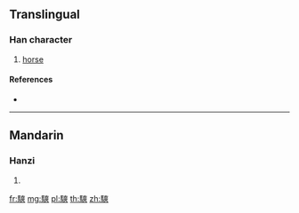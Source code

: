 {{character info/new}}
==Translingual==

===Han character===
{{Han char|rn=187|rad=馬|as=11|sn=21|four=|canj=SFKKK}}

# [[horse]]

====References====
* {{Han ref|kx=1444.040|dkj=44950|dj=1968.060|hdz=74574.080|uh=9A3B|ud=39483}}

----

==Mandarin==

===Hanzi===
{{cmn-hanzi|pin=[[shuǎng]] ([[shuang3]])|wg=shuang<sup>3</sup>}}

# {{defn|lang=cmn|sort=馬11}}

[[fr:騻]]
[[mg:騻]]
[[pl:騻]]
[[th:騻]]
[[zh:騻]]